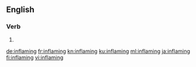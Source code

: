 ==English==

===Verb===
{{head|en|present participle}}

# {{present participle of|inflame|lang=en|nocat=1}}

[[de:inflaming]]
[[fr:inflaming]]
[[kn:inflaming]]
[[ku:inflaming]]
[[ml:inflaming]]
[[ja:inflaming]]
[[fi:inflaming]]
[[vi:inflaming]]